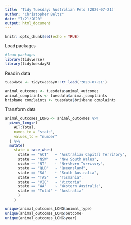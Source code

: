 ```yaml
---
title: 'Tidy Tuesday: Australian Pets (2020-07-21)'
author: "Christopher Beltz"
date: "7/21/2020"
output: html_document
---
```


```r
knitr::opts_chunk$set(echo = TRUE)
```


Load packages

```r
#load packages
library(tidyverse) 
library(tidytuesdayR) 
```


Read in data

```r
tuesdata <- tidytuesdayR::tt_load('2020-07-21')

animal_outcomes <- tuesdata$animal_outcomes
animal_complaints <- tuesdata$animal_complaints
brisbane_complaints <- tuesdata$brisbane_complaints
```


Transform data

```r
animal_outcomes_LONG <- animal_outcomes %>%
  pivot_longer(
    ACT:Total,
    names_to = "state",
    values_to = "number"
  ) %>%  
  mutate( 
    state = case_when(
      state == "ACT"   ~ "Australian Capital Territory",
      state == "NSW"   ~ "New South Wales",
      state == "NT"    ~ "Northern Territory",
      state == "QLD"   ~ "Queensland",
      state == "SA"    ~ "South Australia",
      state == "TAS"   ~ "Tasmania",
      state == "VIC"   ~ "Victoria",
      state == "WA"    ~ "Western Australia",
      state == "Total" ~ "Australia"
      )
    )
```


```r
unique(animal_outcomes_LONG$animal_type)
unique(animal_outcomes_LONG$outcome)
unique(animal_outcomes_LONG$year)
```


```r

```


